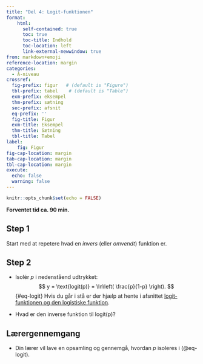 ```yaml
---
title: "Del 4: Logit-funktionen"
format:
    html: 
      self-contained: true
      toc: true
      toc-title: Indhold
      toc-location: left
      link-external-newwindow: true
from: markdown+emoji
reference-location: margin
categories:
  - A-niveau
crossref:
  fig-prefix: figur   # (default is "Figure")
  tbl-prefix: tabel    # (default is "Table")
  exm-prefix: eksempel
  thm-prefix: sætning
  sec-prefix: afsnit
  eq-prefix: ''
  fig-title: Figur
  exm-title: Eksempel
  thm-title: Sætning
  tbl-title: Tabel
label:
    fig: Figur
fig-cap-location: margin
tab-cap-location: margin
tbl-cap-location: margin
execute:
  echo: false
  warning: false
---
```



```r
knitr::opts_chunk$set(echo = FALSE)
```

**Forventet tid ca. 90 min.**

## Step 1

Start med at repetere hvad en *invers* (eller *omvendt*) funktion er.


## Step 2

* Isolér $p$ i nedenståend udtrykket:
$$
y = \text{logit(p)} = \ln\left( \frac{p}{1-p} \right).
$$ {#eq-logit}
Hvis du går i stå er der hjælp at hente i afsnittet [logit-funktionen og den logistiske funktion](../../materialer/logistisk/log-reg.qmd#logit-funktionen-og-den-logistiske-funktion).

* Hvad er den inverse funktion til $\text{logit(p)}$?

::: {.callout-important collapse="false" appearance="minimal"}

## Lærergennemgang

* Din lærer vil lave en opsamling og gennemgå, hvordan $p$ isoleres i (@eq-logit).

:::